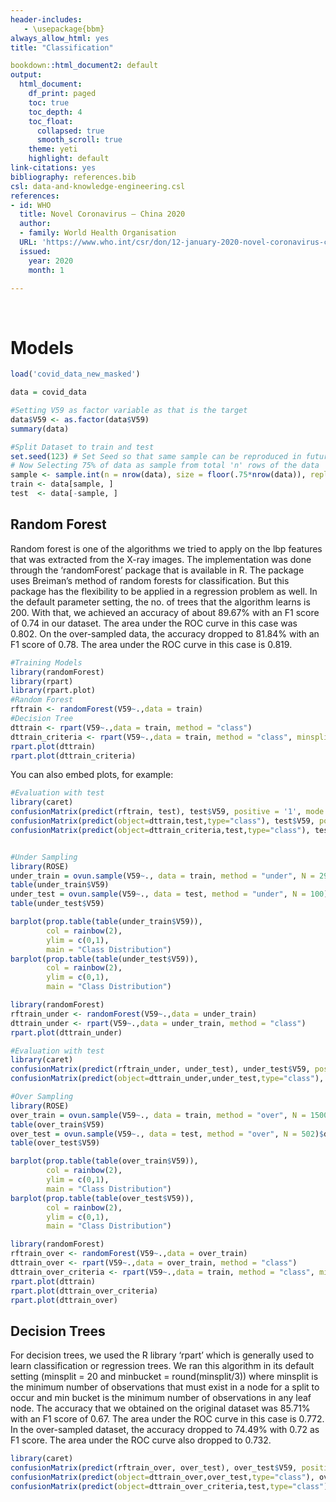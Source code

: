 ```yaml
---
header-includes:
   - \usepackage{bbm}
always_allow_html: yes
title: "Classification"

bookdown::html_document2: default
output:
  html_document:
    df_print: paged
    toc: true
    toc_depth: 4
    toc_float: 
      collapsed: true
      smooth_scroll: true
    theme: yeti
    highlight: default
link-citations: yes
bibliography: references.bib
csl: data-and-knowledge-engineering.csl
references:
- id: WHO
  title: Novel Coronavirus – China 2020
  author:
  - family: World Health Organisation
  URL: 'https://www.who.int/csr/don/12-january-2020-novel-coronavirus-china/en/'
  issued:
    year: 2020
    month: 1

---
```


&nbsp;
&nbsp;
&nbsp;

# Models {.tabset}

```r


load('covid_data_new_masked')

data = covid_data

#Setting V59 as factor variable as that is the target
data$V59 <- as.factor(data$V59)
summary(data)

#Split Dataset to train and test
set.seed(123) # Set Seed so that same sample can be reproduced in future also
# Now Selecting 75% of data as sample from total 'n' rows of the data  
sample <- sample.int(n = nrow(data), size = floor(.75*nrow(data)), replace = F)
train <- data[sample, ]
test  <- data[-sample, ]
```


## Random Forest {.tabset}

Random forest is one of the algorithms we tried to apply on the lbp features that was extracted from the X-ray images. The implementation was done through the ‘randomForest’ package that is available in R. The package uses Breiman’s method of random forests for classification. But this package has the flexibility to be applied in a regression problem as well. In the default parameter setting, the no. of trees that the algorithm learns is 200. With that, we achieved an accuracy of about 89.67% with an F1 score of 0.74 in our dataset. The area under the ROC curve in this case was 0.802. On the over-sampled data, the accuracy dropped to 81.84% with an F1 score of 0.78. The area under the ROC curve in this case is 0.819.

```r

#Training Models
library(randomForest)
library(rpart)
library(rpart.plot)
#Random Forest
rftrain <- randomForest(V59~.,data = train)
#Decision Tree
dttrain <- rpart(V59~.,data = train, method = "class")
dttrain_criteria <- rpart(V59~.,data = train, method = "class", minsplit = 20, minbucket = 10)
rpart.plot(dttrain)
rpart.plot(dttrain_criteria)
```


You can also embed plots, for example:

```r
#Evaluation with test
library(caret)
confusionMatrix(predict(rftrain, test), test$V59, positive = '1', mode = "everything")
confusionMatrix(predict(object=dttrain,test,type="class"), test$V59, positive = '1', mode = "everything")
confusionMatrix(predict(object=dttrain_criteria,test,type="class"), test$V59, positive = '1', mode = "everything")


#Under Sampling
library(ROSE)
under_train = ovun.sample(V59~., data = train, method = "under", N = 294)$data
table(under_train$V59)
under_test = ovun.sample(V59~., data = test, method = "under", N = 100)$data
table(under_test$V59)

barplot(prop.table(table(under_train$V59)),
        col = rainbow(2),
        ylim = c(0,1),
        main = "Class Distribution")
barplot(prop.table(table(under_test$V59)),
        col = rainbow(2),
        ylim = c(0,1),
        main = "Class Distribution")

library(randomForest)
rftrain_under <- randomForest(V59~.,data = under_train)
dttrain_under <- rpart(V59~.,data = under_train, method = "class")
rpart.plot(dttrain_under)

#Evaluation with test
library(caret)
confusionMatrix(predict(rftrain_under, under_test), under_test$V59, positive = '1')
confusionMatrix(predict(object=dttrain_under,under_test,type="class"), under_test$V59, positive = '1')

#Over Sampling
library(ROSE)
over_train = ovun.sample(V59~., data = train, method = "over", N = 1500)$data
table(over_train$V59)
over_test = ovun.sample(V59~., data = test, method = "over", N = 502)$data
table(over_test$V59)

barplot(prop.table(table(over_train$V59)),
        col = rainbow(2),
        ylim = c(0,1),
        main = "Class Distribution")
barplot(prop.table(table(over_test$V59)),
        col = rainbow(2),
        ylim = c(0,1),
        main = "Class Distribution")

library(randomForest)
rftrain_over <- randomForest(V59~.,data = over_train)
dttrain_over <- rpart(V59~.,data = over_train, method = "class")
dttrain_over_criteria <- rpart(V59~.,data = train, method = "class", minsplit = 20, minbucket = 10)
rpart.plot(dttrain)
rpart.plot(dttrain_over_criteria)
rpart.plot(dttrain_over)
```

## Decision Trees

For decision trees, we used the R library ‘rpart’ which is generally used to learn classification or regression trees. We ran this algorithm in its default setting (minsplit = 20 and minbucket = round(minsplit/3)) where minsplit is the minimum number of observations that must exist in a node for a split to occur and min bucket is the minimum number of observations in any leaf node. The accuracy that we obtained on the original dataset was 85.71% with an F1 score of 0.67. The area under the ROC curve in this case is 0.772. In the over-sampled dataset, the accuracy dropped to 74.49% with 0.72 as F1 score. The area under the ROC curve also dropped to 0.732.


```r
library(caret)
confusionMatrix(predict(rftrain_over, over_test), over_test$V59, positive = '1', mode = "everything")
confusionMatrix(predict(object=dttrain_over,over_test,type="class"), over_test$V59, positive = '1', mode = "everything")
confusionMatrix(predict(object=dttrain_over_criteria,test,type="class"), test$V59, positive = '1', mode = "everything")
```